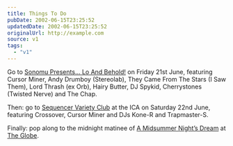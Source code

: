 ```yaml
---
title: Things To Do
pubDate: 2002-06-15T23:25:52
updatedDate: 2002-06-15T23:25:52
originalUrl: http://example.com
source: v1
tags:
  - "v1"
---
```


Go to [Sonomu Presents&#8230; Lo And Behold!][1] on Friday 21st June, featuring Cursor Miner, Andy Drumboy (Stereolab), They Came From The Stars (I Saw Them), Lord Thrash (ex Orb), Hairy Butter, DJ Spykid, Cherrystones (Twisted Nerve) and The Chap.

Then: go to [Sequencer Variety Club][2] at the ICA on Saturday 22nd June, featuring Crossover, Cursor Miner and DJs Kone-R and Trapmaster-S.

Finally: pop along to the midnight matinee of [A Midsummer Night&#8217;s Dream][3] at [The Globe][4].

[1]: http://party.sonomu.net/ "Sonomu Presents... Lo And Behold!"
[2]: http://www.ica.org.uk/index.cfm?articleid=5543 "Sequencer Variety Club: Crossover"
[3]: http://195.167.241.43/globe/Theatre/dream/dream-right.htm "A Midsummer Night's Dream 23:59 performance"
[4]: http://www.shakespeares-globe.org/
